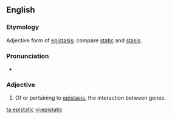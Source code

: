 ==English==

===Etymology===

Adjective form of [[epistasis]]; compare [[static]] and [[stasis]].

===Pronunciation===

*{{rhymes|ætɪk}}

===Adjective===
{{en-adj|-}}

# {{genetics}} Of or pertaining to [[epistasis]], the interaction between genes.

[[ta:epistatic]]
[[vi:epistatic]]